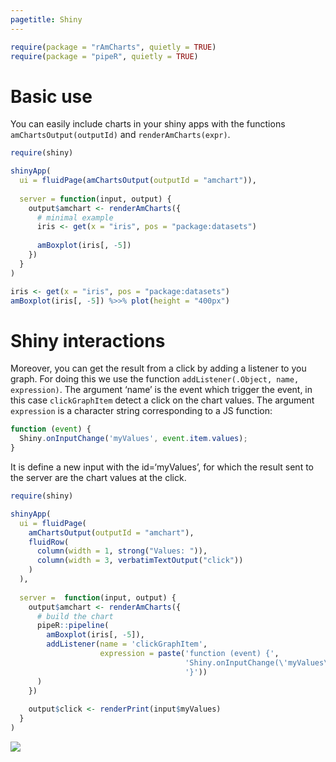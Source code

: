 ```yaml
---
pagetitle: Shiny
---
```


```r
require(package = "rAmCharts", quietly = TRUE)
require(package = "pipeR", quietly = TRUE)
```

# Basic use

You can easily include charts in your shiny apps with the functions `amChartsOutput(outputId)` and `renderAmCharts(expr)`.

```r
require(shiny)

shinyApp(
  ui = fluidPage(amChartsOutput(outputId = "amchart")),
  
  server = function(input, output) {
    output$amchart <- renderAmCharts({
      # minimal example
      iris <- get(x = "iris", pos = "package:datasets")
      
      amBoxplot(iris[, -5])
    })
  }
)
```

```r
iris <- get(x = "iris", pos = "package:datasets")
amBoxplot(iris[, -5]) %>>% plot(height = "400px")
```

# Shiny interactions

Moreover, you can get the result from a click by adding a listener to you graph. For doing this we use the function `addListener(.Object, name, expression)`. The argument 'name' is the event which trigger the event, in this case `clickGraphItem` detect a click on the chart values. The argument `expression` is a character string corresponding to a JS function:

```javascript
function (event) {
  Shiny.onInputChange('myValues', event.item.values);
}
```

It is define a new input with the id='myValues', for which the result sent to the server are the chart values at the click.


```r
require(shiny)

shinyApp(
  ui = fluidPage(
    amChartsOutput(outputId = "amchart"),
    fluidRow(
      column(width = 1, strong("Values: ")),
      column(width = 3, verbatimTextOutput("click"))
    )
  ),
  
  server =  function(input, output) {
    output$amchart <- renderAmCharts({
      # build the chart
      pipeR::pipeline(
        amBoxplot(iris[, -5]),
        addListener(name = 'clickGraphItem',
                    expression = paste('function (event) {',
                                       'Shiny.onInputChange(\'myValues\', event.item.values);',
                                       '}'))
      )
    })
    
    output$click <- renderPrint(input$myValues)
  }
)
```

![](www/img/shiny_listener.png)
